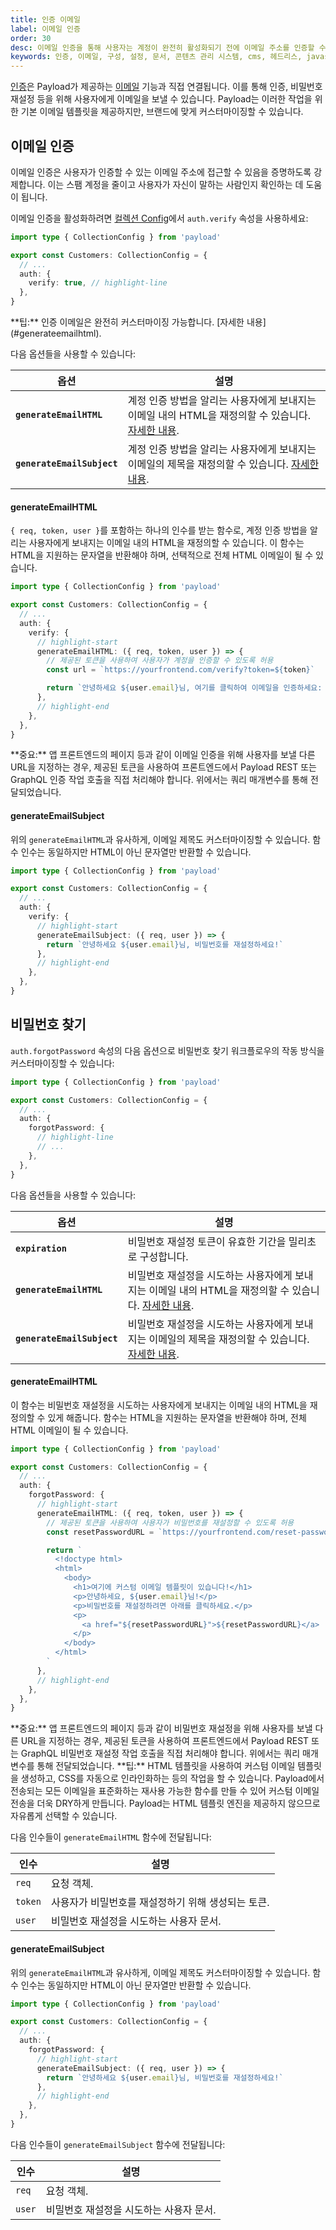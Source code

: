 ```yaml
---
title: 인증 이메일
label: 이메일 인증
order: 30
desc: 이메일 인증을 통해 사용자는 계정이 완전히 활성화되기 전에 이메일 주소를 인증할 수 있습니다. 이메일 인증은 Payload가 제공하는 이메일 기능과 직접 연결됩니다.
keywords: 인증, 이메일, 구성, 설정, 문서, 콘텐츠 관리 시스템, cms, 헤드리스, javascript, node, react, nextjs
---
```


[인증](./overview)은 Payload가 제공하는 [이메일](../email/overview) 기능과 직접 연결됩니다. 이를 통해 인증, 비밀번호 재설정 등을 위해 사용자에게 이메일을 보낼 수 있습니다. Payload는 이러한 작업을 위한 기본 이메일 템플릿을 제공하지만, 브랜드에 맞게 커스터마이징할 수 있습니다.

## 이메일 인증

이메일 인증은 사용자가 인증할 수 있는 이메일 주소에 접근할 수 있음을 증명하도록 강제합니다. 이는 스팸 계정을 줄이고 사용자가 자신이 말하는 사람인지 확인하는 데 도움이 됩니다.

이메일 인증을 활성화하려면 [컬렉션 Config](../configuration/collections)에서 `auth.verify` 속성을 사용하세요:

```ts
import type { CollectionConfig } from 'payload'

export const Customers: CollectionConfig = {
  // ...
  auth: {
    verify: true, // highlight-line
  },
}
```

<Banner type="info">
  **팁:** 인증 이메일은 완전히 커스터마이징 가능합니다. [자세한
  내용](#generateemailhtml).
</Banner>

다음 옵션들을 사용할 수 있습니다:

| 옵션                        | 설명                                                                                                                                 |
| -------------------------- | ------------------------------------------------------------------------------------------------------------------------------------ |
| **`generateEmailHTML`**    | 계정 인증 방법을 알리는 사용자에게 보내지는 이메일 내의 HTML을 재정의할 수 있습니다. [자세한 내용](#generateemailhtml).                      |
| **`generateEmailSubject`** | 계정 인증 방법을 알리는 사용자에게 보내지는 이메일의 제목을 재정의할 수 있습니다. [자세한 내용](#generateemailsubject).                      |

#### generateEmailHTML

`{ req, token, user }`를 포함하는 하나의 인수를 받는 함수로, 계정 인증 방법을 알리는 사용자에게 보내지는 이메일 내의 HTML을 재정의할 수 있습니다. 이 함수는 HTML을 지원하는 문자열을 반환해야 하며, 선택적으로 전체 HTML 이메일이 될 수 있습니다.

```ts
import type { CollectionConfig } from 'payload'

export const Customers: CollectionConfig = {
  // ...
  auth: {
    verify: {
      // highlight-start
      generateEmailHTML: ({ req, token, user }) => {
        // 제공된 토큰을 사용하여 사용자가 계정을 인증할 수 있도록 허용
        const url = `https://yourfrontend.com/verify?token=${token}`

        return `안녕하세요 ${user.email}님, 여기를 클릭하여 이메일을 인증하세요: ${url}`
      },
      // highlight-end
    },
  },
}
```

<Banner type="warning">
  **중요:** 앱 프론트엔드의 페이지 등과 같이 이메일 인증을 위해 사용자를 보낼
  다른 URL을 지정하는 경우, 제공된 토큰을 사용하여 프론트엔드에서 Payload
  REST 또는 GraphQL 인증 작업 호출을 직접 처리해야 합니다. 위에서는 쿼리
  매개변수를 통해 전달되었습니다.
</Banner>

#### generateEmailSubject

위의 `generateEmailHTML`과 유사하게, 이메일 제목도 커스터마이징할 수 있습니다. 함수 인수는 동일하지만 HTML이 아닌 문자열만 반환할 수 있습니다.

```ts
import type { CollectionConfig } from 'payload'

export const Customers: CollectionConfig = {
  // ...
  auth: {
    verify: {
      // highlight-start
      generateEmailSubject: ({ req, user }) => {
        return `안녕하세요 ${user.email}님, 비밀번호를 재설정하세요!`
      },
      // highlight-end
    },
  },
}
```

## 비밀번호 찾기

`auth.forgotPassword` 속성의 다음 옵션으로 비밀번호 찾기 워크플로우의 작동 방식을 커스터마이징할 수 있습니다:

```ts
import type { CollectionConfig } from 'payload'

export const Customers: CollectionConfig = {
  // ...
  auth: {
    forgotPassword: {
      // highlight-line
      // ...
    },
  },
}
```

다음 옵션들을 사용할 수 있습니다:

| 옵션                        | 설명                                                                                                                        |
| -------------------------- | --------------------------------------------------------------------------------------------------------------------------- |
| **`expiration`**           | 비밀번호 재설정 토큰이 유효한 기간을 밀리초로 구성합니다.                                                                      |
| **`generateEmailHTML`**    | 비밀번호 재설정을 시도하는 사용자에게 보내지는 이메일 내의 HTML을 재정의할 수 있습니다. [자세한 내용](#generateEmailHTML).     |
| **`generateEmailSubject`** | 비밀번호 재설정을 시도하는 사용자에게 보내지는 이메일의 제목을 재정의할 수 있습니다. [자세한 내용](#generateEmailSubject).     |

#### generateEmailHTML

이 함수는 비밀번호 재설정을 시도하는 사용자에게 보내지는 이메일 내의 HTML을 재정의할 수 있게 해줍니다. 함수는 HTML을 지원하는 문자열을 반환해야 하며, 전체 HTML 이메일이 될 수 있습니다.

```ts
import type { CollectionConfig } from 'payload'

export const Customers: CollectionConfig = {
  // ...
  auth: {
    forgotPassword: {
      // highlight-start
      generateEmailHTML: ({ req, token, user }) => {
        // 제공된 토큰을 사용하여 사용자가 비밀번호를 재설정할 수 있도록 허용
        const resetPasswordURL = `https://yourfrontend.com/reset-password?token=${token}`

        return `
          <!doctype html>
          <html>
            <body>
              <h1>여기에 커스텀 이메일 템플릿이 있습니다!</h1>
              <p>안녕하세요, ${user.email}님!</p>
              <p>비밀번호를 재설정하려면 아래를 클릭하세요.</p>
              <p>
                <a href="${resetPasswordURL}">${resetPasswordURL}</a>
              </p>
            </body>
          </html>
        `
      },
      // highlight-end
    },
  },
}
```

<Banner type="warning">
  **중요:** 앱 프론트엔드의 페이지 등과 같이 비밀번호 재설정을 위해 사용자를
  보낼 다른 URL을 지정하는 경우, 제공된 토큰을 사용하여 프론트엔드에서
  Payload REST 또는 GraphQL 비밀번호 재설정 작업 호출을 직접 처리해야
  합니다. 위에서는 쿼리 매개변수를 통해 전달되었습니다.
</Banner>

<Banner type="success">
  **팁:** HTML 템플릿을 사용하여 커스텀 이메일 템플릿을 생성하고, CSS를
  자동으로 인라인화하는 등의 작업을 할 수 있습니다. Payload에서 전송되는
  모든 이메일을 표준화하는 재사용 가능한 함수를 만들 수 있어 커스텀 이메일
  전송을 더욱 DRY하게 만듭니다. Payload는 HTML 템플릿 엔진을 제공하지
  않으므로 자유롭게 선택할 수 있습니다.
</Banner>

다음 인수들이 `generateEmailHTML` 함수에 전달됩니다:

| 인수     | 설명                                    |
| -------- | --------------------------------------- |
| `req`    | 요청 객체.                              |
| `token`  | 사용자가 비밀번호를 재설정하기 위해 생성되는 토큰. |
| `user`   | 비밀번호 재설정을 시도하는 사용자 문서.     |

#### generateEmailSubject

위의 `generateEmailHTML`과 유사하게, 이메일 제목도 커스터마이징할 수 있습니다. 함수 인수는 동일하지만 HTML이 아닌 문자열만 반환할 수 있습니다.

```ts
import type { CollectionConfig } from 'payload'

export const Customers: CollectionConfig = {
  // ...
  auth: {
    forgotPassword: {
      // highlight-start
      generateEmailSubject: ({ req, user }) => {
        return `안녕하세요 ${user.email}님, 비밀번호를 재설정하세요!`
      },
      // highlight-end
    },
  },
}
```

다음 인수들이 `generateEmailSubject` 함수에 전달됩니다:

| 인수   | 설명                               |
| ------ | ---------------------------------- |
| `req`  | 요청 객체.                         |
| `user` | 비밀번호 재설정을 시도하는 사용자 문서. |